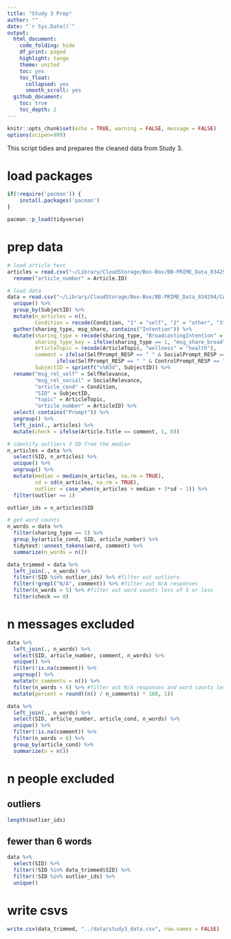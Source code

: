 ```yaml
---
title: "Study 3 Prep"
author: ""
date: "`r Sys.Date()`"
output:
  html_document:
    code_folding: hide
    df_print: paged
    highlight: tango
    theme: united
    toc: yes
    toc_float:
      collapsed: yes
      smooth_scroll: yes
  github_document:
    toc: true
    toc_depth: 2
---
```


```r
knitr::opts_chunk$set(echo = TRUE, warning = FALSE, message = FALSE)
options(scipen=999)
```

This script tidies and prepares the cleaned data from Study 3.

# load packages
```r
if(!require('pacman')) {
	install.packages('pacman')
}

pacman::p_load(tidyverse)
```

# prep data {.tabset}
```r
# load article text
articles = read.csv("~/Library/CloudStorage/Box-Box/BB-PRIME_Data_834294/CACI/article-information.csv", stringsAsFactors = FALSE) %>%
  rename("article_number" = Article.ID)

# load data
data = read.csv("~/Library/CloudStorage/Box-Box/BB-PRIME_Data_834294/CACI/BBPrime 7.2023 UPENN dataset deidentified.csv", stringsAsFactors = FALSE) %>%
  unique() %>%
  group_by(SubjectID) %>%
  mutate(n_articles = n(),
         Condition = recode(Condition, "1" = "self", "2" = "other", "3" = "control")) %>%
  gather(sharing_type, msg_share, contains("Intention")) %>%
  mutate(sharing_type = recode(sharing_type, "BroadcastingIntention" = 1, "NarrowcastingIntention" = 0),
         sharing_type_key = ifelse(sharing_type == 1, "msg_share_broad", "msg_share_narrow"),
         ArticleTopic = recode(ArticleTopic, "wellness" = "health"),
         comment = ifelse(SelfPrompt_RESP == " " & SocialPrompt_RESP == " ", ControlPrompt_RESP,
                ifelse(SelfPrompt_RESP == " " & ControlPrompt_RESP == " ", SocialPrompt_RESP, SelfPrompt_RESP)),
         SubjectID = sprintf("s%03d", SubjectID)) %>%
  rename("msg_rel_self" = SelfRelevance,
         "msg_rel_social" = SocialRelevance,
         "article_cond" = Condition,
         "SID" = SubjectID,
         "topic" = ArticleTopic,
         "article_number" = ArticleID) %>%
  select(-contains("Prompt")) %>%
  ungroup() %>%
  left_join(., articles) %>%
  mutate(check = ifelse(Article.Title == comment, 1, 0))

# identify outliers 3 SD from the median
n_articles = data %>%
  select(SID, n_articles) %>%
  unique() %>%
  ungroup() %>%
  mutate(median = median(n_articles, na.rm = TRUE),
         sd = sd(n_articles, na.rm = TRUE),
         outlier = case_when(n_articles > median + 3*sd ~ 1)) %>%
  filter(outlier == 1)

outlier_ids = n_articles$SID

# get word counts
n_words = data %>%
  filter(sharing_type == 1) %>%
  group_by(article_cond, SID, article_number) %>%
  tidytext::unnest_tokens(word, comment) %>%
  summarize(n_words = n())

data_trimmed = data %>%
  left_join(., n_words) %>%
  filter(!SID %in% outlier_ids) %>% #filter out outliers
  filter(!grepl("N/A", comment)) %>% #filter out N/A responses
  filter(n_words > 5) %>% #filter out word counts less of 5 or less
  filter(check == 0)
```

# n messages excluded
```r
data %>%
  left_join(., n_words) %>%
  select(SID, article_number, comment, n_words) %>%
  unique() %>%
  filter(!is.na(comment)) %>%
  ungroup() %>%
  mutate(n_comments = n()) %>%
  filter(n_words < 6) %>% #filter out N/A responses and word counts less of 5 or less
  mutate(percent = round((n() / n_comments) * 100, 1))

data %>%
  left_join(., n_words) %>%
  select(SID, article_number, article_cond, n_words) %>%
  unique() %>%
  filter(!is.na(comment)) %>%
  filter(n_words < 6) %>%
  group_by(article_cond) %>%
  summarize(n = n())
```

# n people excluded {.tabset}
## outliers
```r
length(outlier_ids)
```

## fewer than 6 words
```r
data %>%
  select(SID) %>%
  filter(!SID %in% data_trimmed$SID) %>%
  filter(!SID %in% outlier_ids) %>%
  unique()
```

# write csvs
```r
write.csv(data_trimmed, "../data/study3_data.csv", row.names = FALSE)
```
